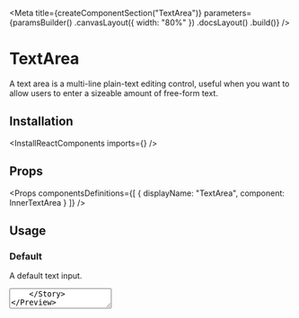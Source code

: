 
<Meta
    title={createComponentSection("TextArea")}
    parameters={paramsBuilder()
        .canvasLayout({ width: "80%" })
        .docsLayout(<ReactComponentsLayout sourcePath="/packages/react-components/src/input/src" />)
        .build()}
/>

# TextArea

A text area is a multi-line plain-text editing control, useful when you want to allow users to enter a sizeable amount of free-form text.

## Installation

<InstallReactComponents imports={<Imports />} />

## Props

<Props
    componentsDefinitions={[
        { displayName: "TextArea", component: InnerTextArea }
    ]}
/>

## Usage

### Default

A default text input.

<Preview>
    <Story name="default">
        <TextArea placeholder="Why should you go to space?" />
    </Story>
</Preview>

### Value

A text area can have a value.

<Preview>
    <Story name="value">
        <TextArea defaultValue="To fly high!" placeholder="Why should you go to space?" />
    </Story>
</Preview>

### Clearable

A text area value can be clearable by specifying an `onClear` handler.

<Preview>
    <Story name="clearable">
        <TextArea onClear={() => {}} placeholder="Why should you go to space?" />
    </Story>
</Preview>

### Max Rows

A text are can be limited to a maximum number of rows.

<Preview>
    <Story name="max rows">
        <Inline>
            <TextArea maxRows={5} placeholder="Why should you go to space?" />
        </Inline>
    </Story>
</Preview>

### Size

A text area can vary in size.

<Preview>
    <Story name="size">
        <Inline verticalAlign="end">
            <TextArea size="sm" placeholder="Why should you go to space?" />
            <TextArea placeholder="Why should you go to space?" />
            <TextArea size="lg" placeholder="Why should you go to space?" />
        </Inline>
    </Story>
</Preview>

### Disabled

A text area can be disabled.

<Preview>
    <Story name="disabled">
        <TextArea disabled placeholder="Why should you go to space?" />
    </Story>
</Preview>

### Readonly

A text area can be readonly.

<Preview>
    <Story name="readonly">
        <TextArea readOnly defaultValue="NASA selected SpaceX to develop a lunar optimized Starship to transport crew between lunar orbit and the surface of the Moon as part of NASA’s Artemis program." />
    </Story>
</Preview>

### Loading

A text area can show that it is currently loading data.

<Preview>
    <Story name="loading">
        <TextArea loading />
    </Story>
</Preview>

### Fluid

A text area can take the width of its container.

<Preview>
    <Story name="fluid">
        <TextArea fluid placeholder="Why should you go to space?" />
    </Story>
</Preview>

### Validation

A text input can display a validation state to communicate to the user whether the current value is valid or invalid. Implement your own validation logic in your app and pass either `"valid"` or `"invalid"` to the input via the `validationState` prop.

The example below illustrates how one would validate that a text area doesn't exceed 25 characters (yes it could also be done with maxLength).

<FilePreview filePath="/input/stories/text-area/LengthValidation">
    <LengthValidation />
</FilePreview>

### Transparent

A text area can be transparent.

<Preview>
    <Story name="transparent">
        <TextArea variant="transparent" placeholder="Why should you go to space?" />
    </Story>
</Preview>

<Story
    name="ref"
    parameters={paramsBuilder()
        .excludeFromDocs()
        .build()}
>
    <RefLogger>
        <TextArea />
    </RefLogger>
</Story>


